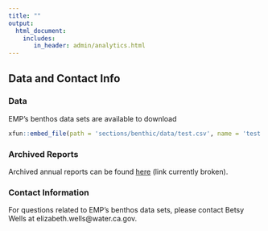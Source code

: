 ```yaml
---
title: ""
output: 
  html_document:
    includes:
       in_header: admin/analytics.html
---
```


## Data and Contact Info

### Data {.unlisted .unnumbered}
EMP's benthos data sets are available to download
```r
xfun::embed_file(path = 'sections/benthic/data/test.csv', name = 'test.csv', text = 'here.')
```

<!-- Metadata (station locations, visitis per year, grabs per year) is available  -->
<!-- ```{r echo=FALSE} -->
<!-- xfun::embed_file(path = 'data/benthic/EMP_Benthic_1975-19_Metadata.xlsx', name = 'EMP_Benthic_1975-19_Metadata.xlsx', text = 'here.') -->
<!-- ``` -->

### Archived Reports {.unlisted .unnumbered}
Archived annual reports can be found [here]() (link currently broken).

### Contact Information {.unlisted .unnumbered}
For questions related to EMP's benthos data sets, please contact Betsy Wells at elizabeth.wells@water.ca.gov.

